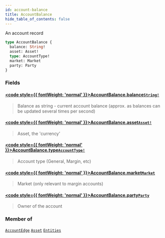 ```yaml
---
id: account-balance
title: AccountBalance
hide_table_of_contents: false
---
```








An account record

```graphql
type AccountBalance {
  balance: String!
  asset: Asset!
  type: AccountType!
  market: Market
  party: Party
}
```


### Fields

#### [<code style={{ fontWeight: 'normal' }}>AccountBalance.<b>balance</b></code>](#)<Bullet />[`String!`](/testnet/api/graphql/scalars/string) <Badge class="secondary" text="non-null"/> <Badge class="secondary" text="scalar"/>
> Balance as string - current account balance (approx. as balances can be updated several times per second)
> 

#### [<code style={{ fontWeight: 'normal' }}>AccountBalance.<b>asset</b></code>](#)<Bullet />[`Asset!`](/testnet/api/graphql/objects/asset) <Badge class="secondary" text="non-null"/> <Badge class="secondary" text="object"/>
> Asset, the 'currency'
> 

#### [<code style={{ fontWeight: 'normal' }}>AccountBalance.<b>type</b></code>](#)<Bullet />[`AccountType!`](/testnet/api/graphql/enums/account-type) <Badge class="secondary" text="non-null"/> <Badge class="secondary" text="enum"/>
> Account type (General, Margin, etc)
> 

#### [<code style={{ fontWeight: 'normal' }}>AccountBalance.<b>market</b></code>](#)<Bullet />[`Market`](/testnet/api/graphql/objects/market) <Badge class="secondary" text="object"/>
> Market (only relevant to margin accounts)
> 

#### [<code style={{ fontWeight: 'normal' }}>AccountBalance.<b>party</b></code>](#)<Bullet />[`Party`](/testnet/api/graphql/objects/party) <Badge class="secondary" text="object"/>
> Owner of the account
> 



### Member of

[`AccountEdge`](/testnet/api/graphql/objects/account-edge)  <Badge class="secondary" text="object"/><Bullet />[`Asset`](/testnet/api/graphql/objects/asset)  <Badge class="secondary" text="object"/><Bullet />[`Entities`](/testnet/api/graphql/objects/entities)  <Badge class="secondary" text="object"/>



